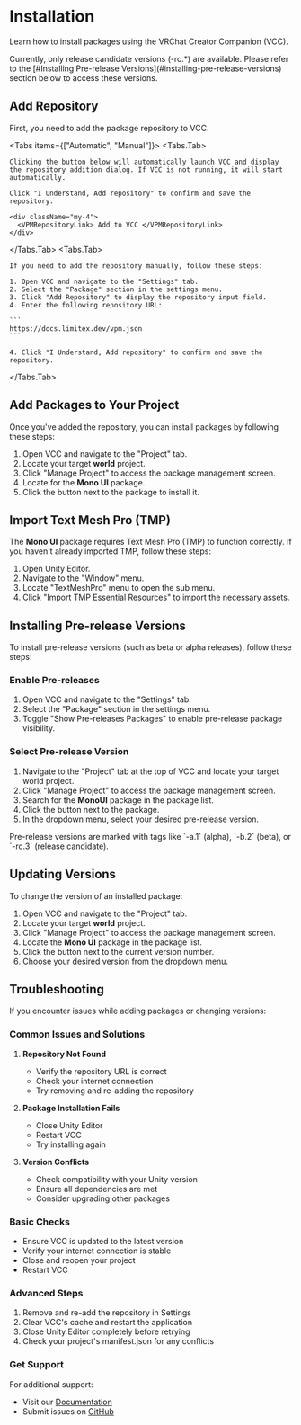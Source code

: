 
# Installation

Learn how to install packages using the VRChat Creator Companion (VCC).

<Callout type="warning">
  Currently, only release candidate versions (-rc.*) are available. Please refer to the [#Installing Pre-release Versions](#installing-pre-release-versions) section below to access these versions.
</Callout>

<Steps>

## Add Repository

First, you need to add the package repository to VCC.

<Tabs items={["Automatic", "Manual"]}>
  <Tabs.Tab>

    Clicking the button below will automatically launch VCC and display the repository addition dialog. If VCC is not running, it will start automatically.

    Click "I Understand, Add repository" to confirm and save the repository.

    <div className="my-4">
      <VPMRepositoryLink> Add to VCC </VPMRepositoryLink>
    </div>

  </Tabs.Tab>
  <Tabs.Tab>

    If you need to add the repository manually, follow these steps:

    1. Open VCC and navigate to the "Settings" tab.
    2. Select the "Package" section in the settings menu.
    3. Click "Add Repository" to display the repository input field.
    4. Enter the following repository URL:

    ```
    https://docs.limitex.dev/vpm.json
    ```

    4. Click "I Understand, Add repository" to confirm and save the repository.

  </Tabs.Tab>
</Tabs>

## Add Packages to Your Project

Once you've added the repository, you can install packages by following these steps:

1. Open VCC and navigate to the "Project" tab.
2. Locate your target **world** project.
3. Click "Manage Project" to access the package management screen.
4. Locate for the **Mono UI** package.
5. Click the <CirclePlus className="inline mx-1 mb-1" /> button next to the package to install it.

## Import Text Mesh Pro \(TMP\)

The **Mono UI** package requires Text Mesh Pro (TMP) to function correctly. If you haven't already imported TMP, follow these steps:

1. Open Unity Editor.
2. Navigate to the "Window" menu.
3. Locate "TextMeshPro" menu to open the sub menu.
4. Click "Import TMP Essential Resources" to import the necessary assets.

</Steps>

## Installing Pre-release Versions

To install pre-release versions (such as beta or alpha releases), follow these steps:

<Steps>

### Enable Pre-releases

1. Open VCC and navigate to the "Settings" tab.
2. Select the "Package" section in the settings menu.
3. Toggle "Show Pre-releases Packages" to enable pre-release package visibility.

### Select Pre-release Version

1. Navigate to the "Project" tab at the top of VCC and locate your target world project.
2. Click "Manage Project" to access the package management screen.
3. Search for the **MonoUI** package in the package list.
4. Click the <ChevronDown className="inline mx-1" /> button next to the package.
5. In the dropdown menu, select your desired pre-release version.

<Callout type="info">
  Pre-release versions are marked with tags like `-a.1` (alpha), `-b.2` (beta),
  or `-rc.3` (release candidate).
</Callout>

</Steps>

## Updating Versions

To change the version of an installed package:

1. Open VCC and navigate to the "Project" tab.
2. Locate your target **world** project.
3. Click "Manage Project" to access the package management screen.
4. Locate the **Mono UI** package in the package list.
5. Click the <ChevronDown className="inline mx-1" /> button next to the current version number.
6. Choose your desired version from the dropdown menu.

## Troubleshooting

If you encounter issues while adding packages or changing versions:

### Common Issues and Solutions

1. **Repository Not Found**

   - Verify the repository URL is correct
   - Check your internet connection
   - Try removing and re-adding the repository

2. **Package Installation Fails**

   - Close Unity Editor
   - Restart VCC
   - Try installing again

3. **Version Conflicts**
   - Check compatibility with your Unity version
   - Ensure all dependencies are met
   - Consider upgrading other packages

### Basic Checks

- Ensure VCC is updated to the latest version
- Verify your internet connection is stable
- Close and reopen your project
- Restart VCC

### Advanced Steps

1. Remove and re-add the repository in Settings
2. Clear VCC's cache and restart the application
3. Close Unity Editor completely before retrying
4. Check your project's manifest.json for any conflicts

### Get Support

For additional support:

- Visit our [Documentation](https://docs.limitex.dev/)
- Submit issues on [GitHub](https://github.com/limitex/mono-ui/issues)
